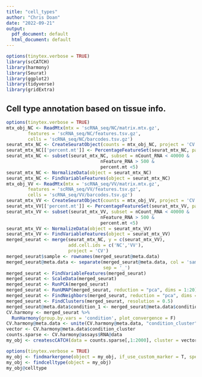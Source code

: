 ```yaml
---
title: "cell_types"
author: "Chris Doan"
date: "2022-09-21"
output:
  pdf_document: default
  html_document: default
---
```


```r
options(tinytex.verbose = TRUE)
library(scCATCH)
library(harmony)
library(Seurat)
library(ggplot2)
library(tidyverse)
library(gridExtra)
```

## Cell type annotation based on tissue info.

```r
options(tinytex.verbose = TRUE)
mtx_obj_NC <- ReadMtx(mtx = 'scRNA_seq/NC/matrix.mtx.gz',
        features = 'scRNA_seq/NC/features.tsv.gz',
        cells = 'scRNA_seq/NC/barcodes.tsv.gz')
seurat_mtx_NC <- CreateSeuratObject(counts = mtx_obj_NC, project = 'CV', min.cells = 5)
seurat_mtx_NC[['percent.mt']] <- PercentageFeatureSet(seurat_mtx_NC, pattern = '^MT-')
seurat_mtx_NC <- subset(seurat_mtx_NC, subset = nCount_RNA < 40000 & 
                                   nFeature_RNA > 500 &
                                   percent.mt <5)
seurat_mtx_NC <- NormalizeData(object = seurat_mtx_NC)
seurat_mtx_NC <- FindVariableFeatures(object = seurat_mtx_NC)
mtx_obj_VV <- ReadMtx(mtx = 'scRNA_seq/VV/matrix.mtx.gz',
        features = 'scRNA_seq/VV/features.tsv.gz',
        cells = 'scRNA_seq/VV/barcodes.tsv.gz')
seurat_mtx_VV <- CreateSeuratObject(counts = mtx_obj_VV, project = 'CV', min.cells = 5)
seurat_mtx_VV[['percent.mt']] <- PercentageFeatureSet(seurat_mtx_VV, pattern = '^MT-')
seurat_mtx_VV <- subset(seurat_mtx_VV, subset = nCount_RNA < 40000 & 
                                   nFeature_RNA > 500 &
                                   percent.mt <5)
seurat_mtx_VV <- NormalizeData(object = seurat_mtx_VV)
seurat_mtx_VV <- FindVariableFeatures(object = seurat_mtx_VV)
merged_seurat <- merge(seurat_mtx_NC, y = c(seurat_mtx_VV),
                       add.cell.ids = c('NC','VV'),
                       project = 'CV')
merged_seurat$sample <- rownames(merged_seurat@meta.data)
merged_seurat@meta.data <- separate(merged_seurat@meta.data, col = 'sample', into = c('condition','Barcode'),
                                    sep = '_')
merged_seurat <- FindVariableFeatures(merged_seurat)
merged_seurat <- ScaleData(merged_seurat)
merged_seurat <- RunPCA(merged_seurat)
merged_seurat <- RunUMAP(merged_seurat, reduction = "pca", dims = 1:20)
merged_seurat <- FindNeighbors(merged_seurat, reduction = "pca", dims = 1:20)
merged_seurat <- FindClusters(merged_seurat, resolution = 0.5)
merged_seurat@meta.data$condition_1 <- merged_seurat@meta.data$condition
CV.harmony <- merged_seurat %>% 
  RunHarmony(group.by.vars = 'condition', plot_convergence = F)
CV.harmony@meta.data <- unite(CV.harmony@meta.data, "condition_cluster", condition_1, seurat_clusters, sep = "_")
vector <- CV.harmony@meta.data$condition_cluster
counts.sparse <- CV.harmony@assays$RNA@data
my_obj <- createscCATCH(data = counts.sparse[,1:2000], cluster = vector[1:2000])

```

```r
options(tinytex.verbose = TRUE)
my_obj <- findmarkergene(object = my_obj, if_use_custom_marker = T, species = "Human", marker = cellmatch, tissue = "Vein")
my_obj <- findcelltype(object = my_obj)
my_obj@celltype
```


